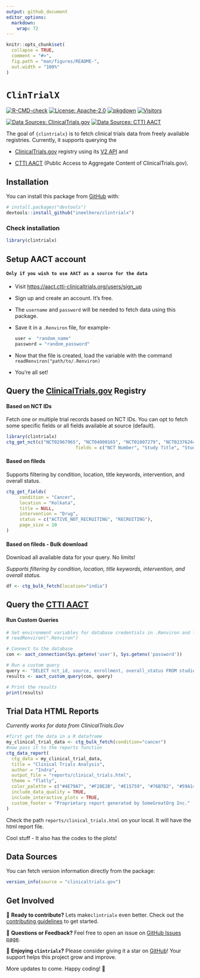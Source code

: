 ```yaml
---
output: github_document
editor_options: 
  markdown: 
    wrap: 72
---
```


<!-- README.md is generated from README.Rmd. Please edit that file -->

```r
knitr::opts_chunk$set(
  collapse = TRUE,
  comment = "#>",
  fig.path = "man/figures/README-",
  out.width = "100%"
)
```

# `ClinTrialX`

<!-- badges: start -->

[![R-CMD-check](https://github.com/ineelhere/clintrialx/actions/workflows/R-CMD-check.yaml/badge.svg)](https://github.com/ineelhere/clintrialx/actions/workflows/R-CMD-check.yaml)
[![License:
Apache-2.0](https://img.shields.io/badge/license-Apache--2.0-blue.svg)](https://opensource.org/licenses/Apache-2.0)
[![pkgdown](https://img.shields.io/badge/pkgdown-docs-blue.svg)](https://ineelhere.github.io/clintrialx/)
[![Visitors](https://api.visitorbadge.io/api/visitors?path=https%3A%2F%2Fgithub.com%2Fineelhere%2Fclintrialx&label=Visitors&labelColor=%23f47373&countColor=%2337d67a&style=flat&labelStyle=upper)](https://github.com/ineelhere/clintrialx)

[![Data Sources:
ClinicalTrials.gov](https://img.shields.io/badge/Data_Sources-ClinicalTrials.gov-blue)](https://clinicaltrials.gov/data-api/api)
[![Data Sources: CTTI
AACT](https://img.shields.io/badge/Data_Sources-CTTI%20AACT%20-purple)](https://aact.ctti-clinicaltrials.org/)

<!-- badges: end -->

The goal of `{clintrialx}` is to fetch clinical trials data from freely
available registries. Currently, it supports querying the

-   [ClinicalTrials.gov](https://clinicaltrials.gov/) registry using its
    [V2 API](https://clinicaltrials.gov/data-api/api) and

-   [CTTI AACT](https://aact.ctti-clinicaltrials.org/) (Public Access to
    Aggregate Content of ClinicalTrials.gov).

## Installation

You can install this package from
[GitHub](https://github.com/ineelhere/clintrialx) with:

``` r
# install.packages("devtools")
devtools::install_github("ineelhere/clintrialx")
```

### Check installation

``` r
library(clintrialx)
```

## Setup AACT account

#### `Only if you wish to use AACT as a source for the data`

-   Visit <https://aact.ctti-clinicaltrials.org/users/sign_up>

-   Sign up and create an account. It's free.

-   The `username` and `password` will be needed to fetch data using
    this package.

-   Save it in a `.Renviron` file, for example-

    ``` r
    user =  "random_name"
    password = "random_password"
    ```

-   Now that the file is created, load the variable with the command
    `readRenviron("path/to/.Renviron)`

-   You're all set!

## Query the [ClinicalTrials.gov](https://clinicaltrials.gov/) Registry

#### Based on NCT IDs

Fetch one or multiple trial records based on NCT IDs. You can opt to
fetch some specific fields or all fields available at source (default).

```r
library(clintrialx)
ctg_get_nct(c("NCT02967965", "NCT04000165", "NCT01007279", "NCT02376244", "NCT01179776"),
                          fields = c("NCT Number", "Study Title", "Study Status", "Sponsor"))


```

#### Based on fileds

Supports filtering by condition, location, title keywords, intervention,
and overall status.

```r
ctg_get_fields(
     condition = "Cancer",
     location = "Kolkata",
     title = NULL,
     intervention = "Drug",
     status = c("ACTIVE_NOT_RECRUITING", "RECRUITING"),
     page_size = 10
)

```

#### Based on fileds - Bulk download

Download all available data for your query. No limits!

*Supports filtering by condition, location, title keywords,
intervention, and overall status.*

```r
df <- ctg_bulk_fetch(location="india")
```

## Query the [CTTI AACT](https://aact.ctti-clinicaltrials.org/)

#### Run Custom Queries

```r
# Set environment variables for database credentials in .Renviron and load it
# readRenviron(".Renviron")

# Connect to the database
con <- aact_connection(Sys.getenv('user'), Sys.getenv('password'))

# Run a custom query
query <- "SELECT nct_id, source, enrollment, overall_status FROM studies LIMIT 5;"
results <- aact_custom_query(con, query)

# Print the results
print(results)
```

## Trial Data HTML Reports
*Currently works for data from ClinicalTrials.Gov*
```r
#first get the data in a R dataframe
my_clinical_trial_data <- ctg_bulk_fetch(condition="cancer")
#now pass it to the reports function
ctg_data_report(
  ctg_data = my_clinical_trial_data,
  title = "Clinical Trials Analysis",
  author = "Indra",
  output_file = "reports/clinical_trials.html",
  theme = "flatly",
  color_palette = c("#4E79A7", "#F28E2B", "#E15759", "#76B7B2", "#59A14F", "#EDC948"),
  include_data_quality = TRUE,
  include_interactive_plots = TRUE,
  custom_footer = "Proprietary report generated by SomeGreatOrg Inc."
)

```
Check the path `reports/clinical_trials.html` on your local. It will have the html report file.

Cool stuff - It also has the codes to the plots!

## Data Sources

You can fetch version information directly from the package:

```r
version_info(source = "clinicaltrials.gov")


```

## Get Involved

🚀 **Ready to contribute?** Lets make`clintrialx` even better. 
Check out the [contributing guidelines](https://github.com/ineelhere/clintrialx/blob/main/CONTRIBUTING.md)
to get started.

💬 **Questions or Feedback?** Feel free to open an issue on [GitHub Issues page](https://github.com/ineelhere/clintrialx/issues).

🌟 **Enjoying `clintrialx`?** Please consider giving it a star on [GitHub](https://github.com/ineelhere/clintrialx)! Your support helps this project
grow and improve.

More updates to come. Happy coding! 🎉
